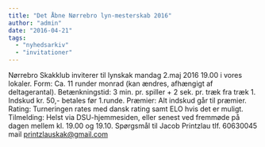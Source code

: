 ```yaml
---
title: "Det Åbne Nørrebro lyn-mesterskab 2016"
author: "admin"
date: "2016-04-21"
tags: 
  - "nyhedsarkiv"
  - "invitationer"
---
```


Nørrebro Skakklub inviterer til lynskak mandag 2.maj 2016 19.00 i vores lokaler. Form: Ca. 11 runder monrad (kan ændres, afhængigt af deltagerantal). Betænkningstid: 3 min. pr. spiller + 2 sek. pr. træk fra træk 1. Indskud kr. 50,- betales før 1.runde. Præmier: Alt indskud går til præmier. Rating: Turneringen rates med dansk rating samt ELO hvis det er muligt. Tilmelding: Helst via DSU-hjemmesiden, eller senest ved fremmøde på dagen mellem kl. 19.00 og 19.10. Spørgsmål til Jacob Printzlau tlf. 60630045 mail printzlauskak@gmail.com
